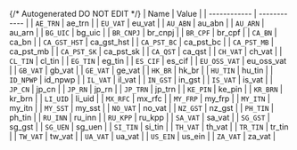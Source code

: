 {/* Autogenerated DO NOT EDIT  */}
| Name         | Value        |
| ------------ | ------------ |
| `AE_TRN`     | ae_trn       |
| `EU_VAT`     | eu_vat       |
| `AU_ABN`     | au_abn       |
| `AU_ARN`     | au_arn       |
| `BG_UIC`     | bg_uic       |
| `BR_CNPJ`    | br_cnpj      |
| `BR_CPF`     | br_cpf       |
| `CA_BN`      | ca_bn        |
| `CA_GST_HST` | ca_gst_hst   |
| `CA_PST_BC`  | ca_pst_bc    |
| `CA_PST_MB`  | ca_pst_mb    |
| `CA_PST_SK`  | ca_pst_sk    |
| `CA_QST`     | ca_qst       |
| `CH_VAT`     | ch_vat       |
| `CL_TIN`     | cl_tin       |
| `EG_TIN`     | eg_tin       |
| `ES_CIF`     | es_cif       |
| `EU_OSS_VAT` | eu_oss_vat   |
| `GB_VAT`     | gb_vat       |
| `GE_VAT`     | ge_vat       |
| `HK_BR`      | hk_br        |
| `HU_TIN`     | hu_tin       |
| `ID_NPWP`    | id_npwp      |
| `IL_VAT`     | il_vat       |
| `IN_GST`     | in_gst       |
| `IS_VAT`     | is_vat       |
| `JP_CN`      | jp_cn        |
| `JP_RN`      | jp_rn        |
| `JP_TRN`     | jp_trn       |
| `KE_PIN`     | ke_pin       |
| `KR_BRN`     | kr_brn       |
| `LI_UID`     | li_uid       |
| `MX_RFC`     | mx_rfc       |
| `MY_FRP`     | my_frp       |
| `MY_ITN`     | my_itn       |
| `MY_SST`     | my_sst       |
| `NO_VAT`     | no_vat       |
| `NZ_GST`     | nz_gst       |
| `PH_TIN`     | ph_tin       |
| `RU_INN`     | ru_inn       |
| `RU_KPP`     | ru_kpp       |
| `SA_VAT`     | sa_vat       |
| `SG_GST`     | sg_gst       |
| `SG_UEN`     | sg_uen       |
| `SI_TIN`     | si_tin       |
| `TH_VAT`     | th_vat       |
| `TR_TIN`     | tr_tin       |
| `TW_VAT`     | tw_vat       |
| `UA_VAT`     | ua_vat       |
| `US_EIN`     | us_ein       |
| `ZA_VAT`     | za_vat       |